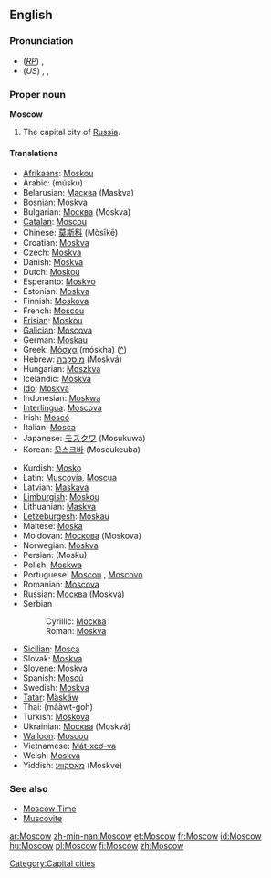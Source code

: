 {{wikipedia|Moscow, Russia}}
==English==

===Pronunciation===
* (''[[RP]]'') {{IPA|/ˈmɒskəʊ/}}, {{SAMPA|/<tt>"mQsk@U</tt>/}}
* (''US'') {{enPR|mäsʹkou or mäsʹkō}}, {{IPA|/ˈmɑskaʊ/ or /ˈmɑskoʊ/}}, {{SAMPA|/"mQskaU/ or /"moskSHIT/}}

===Proper noun===
'''Moscow'''

# The capital city of [[Russia]].

====Translations====
{{top}}
* [[Afrikaans]]: [[Moskou]]
* Arabic: {{ARchar|[[موسكو]]}} (músku)
* Belarusian: [[Масква]] (Maskva) {{f}}
* Bosnian: [[Moskva#Bosnian|Moskva]] {{f}}
* Bulgarian: [[Москва]] (Moskva) {{f}}
* [[Catalan]]: [[Moscou]] {{f}}
* Chinese: [[莫斯科]] (Mòsīkē)
* Croatian: [[Moskva]] {{f}}
* Czech: [[Moskva]] {{f}}
* Danish: [[Moskva]]
* Dutch: [[Moskou]] {{n}}
* Esperanto: [[Moskvo]]
* Estonian: [[Moskva]]
* Finnish: [[Moskova]]
* French: [[Moscou]] {{f}}
* [[Frisian]]: [[Moskou]] {{n}}
* [[Galician]]: [[Moscova]] {{f}}
* German: [[Moskau]] {{n}}
* Greek: [[Μόσχα]] (móskha) {{f}} ([[:el:Μόσχα|^]])
* Hebrew: [[מוסקבה]] (Moskvá) {{f}}
* Hungarian: [[Moszkva]]
* Icelandic: [[Moskva]] {{f}}
* [[Ido]]: [[Moskva]]
* Indonesian: [[Moskwa]]
* [[Interlingua]]: [[Moscova]]
* Irish: [[Moscó]]
* Italian: [[Mosca]] {{f}}
* Japanese: [[モスクワ]] (Mosukuwa)
* Korean: [[모스크바]] (Moseukeuba)
{{mid}}
* Kurdish: [[Mosko]]
* Latin: [[Muscovia]], [[Moscua]] {{f}}
* Latvian: [[Maskava]] {{f}}
* [[Limburgish]]: [[Moskou]] {{n}}
* Lithuanian: [[Maskva]] {{f}}
* [[Letzeburgesh]]: [[Moskau]]
* Maltese: [[Moska]]
* Moldovan: [[Москова]] (Moskova) {{f}}
* Norwegian: [[Moskva]]
* Persian: {{FAchar|[[مسکو]]}} (Mosku)
* Polish: [[Moskwa]] {{f}}
* Portuguese: [[Moscou]] {{f}}, [[Moscovo]] {{m}}
* Romanian: [[Moscova]] {{f}}
* Russian: [[Москва]] (Moskvá) {{f}}
* Serbian
*: Cyrillic: [[Москва#Serbian|Москва]] {{f}}
*: Roman: [[Moskva#Serbian|Moskva]]  {{f}}
* [[Sicilian]]: [[Mosca]] {{f}}
* Slovak: [[Moskva]] {{f}}
* Slovene: [[Moskva]] {{f}}
* Spanish: [[Moscú]] {{m}}
* Swedish: [[Moskva]]
* [[Tatar]]: [[Mäskäw]]
* Thai: {{THchar|[[มอสโก]]}} (mààwt-goh)
* Turkish: [[Moskova]]
* Ukrainian: [[Москва]] (Moskvá) {{f}}
* [[Walloon]]: [[Moscou]]
* Vietnamese: [[Mát-xcơ-va]]
* Welsh: [[Moskva]] {{f}}
* Yiddish: [[מאָסקװע]] (Moskve)
{{bottom}}

===See also===
* [[Moscow Time]]
* [[Muscovite]]

[[Category:Capital cities]]

[[ar:Moscow]]
[[zh-min-nan:Moscow]]
[[et:Moscow]]
[[fr:Moscow]]
[[id:Moscow]]
[[hu:Moscow]]
[[pl:Moscow]]
[[fi:Moscow]]
[[zh:Moscow]]